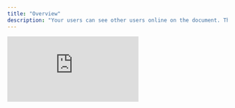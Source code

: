 ```yaml
---
title: "Overview"
description: "Your users can see other users online on the document. This makes your app feel alive."
---
```


<iframe
  src="https://snippyly-docs-demo.web.app/presence?documentId=presence-docs&amp;userIndex=0"
  scrolling="no"
  frameborder="0"
  class="w-full"
></iframe>
